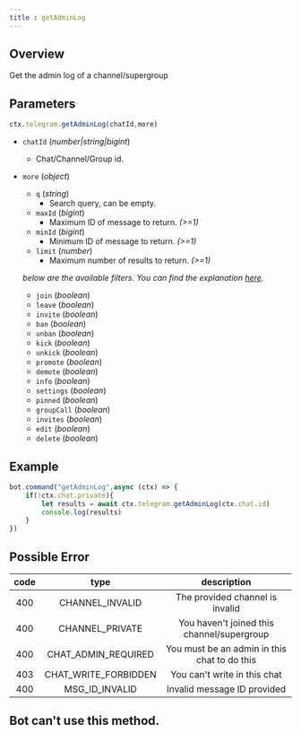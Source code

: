 ```yaml
---
title : getAdminLog
---
```

## Overview 
Get the admin log of a channel/supergroup
## Parameters 
```ts 
ctx.telegram.getAdminLog(chatId,more)
```
- `chatId` (_number|string|bigint_) 
    - Chat/Channel/Group id. 
- `more` (_object_) 
    - `q` (_string_) 
        - Search query, can be empty.
    - `maxId` (_bigint_) 
        - Maximum ID of message to return. _(>=1)_
    - `minId` (_bigint_) 
        - Minimum ID of message to return. _(>=1)_
    - `limit` (_number_) 
        - Maximum number of results to return. _(>=1)_
          
    _below are the available filters. You can find the explanation [here](https://core.telegram.org/constructor/channelAdminLogEventsFilter)._
    - `join` (_boolean_) 
    - `leave` (_boolean_)
    - `invite` (_boolean_)
    - `ban` (_boolean_)
    - `unban` (_boolean_)
    - `kick` (_boolean_)
    - `unkick` (_boolean_)
    - `promote` (_boolean_)
    - `demote` (_boolean_)
    - `info` (_boolean_)
    - `settings` (_boolean_)
    - `pinned` (_boolean_)
    - `groupCall` (_boolean_)
    - `invites` (_boolean_)
    - `edit` (_boolean_)
    - `delete` (_boolean_)
## Example 
```ts headlight=3
bot.command("getAdminLog",async (ctx) => {
    if(!ctx.chat.private){
        let results = await ctx.telegram.getAdminLog(ctx.chat.id)
        console.log(results)
    }
})
```
## Possible Error 

| code | type | description | 
| :---: | :---: | :------:| 
| 400 | CHANNEL_INVALID | The provided channel is invalid |
| 400 | CHANNEL_PRIVATE | You haven't joined this channel/supergroup |
| 400 | CHAT_ADMIN_REQUIRED | You must be an admin in this chat to do this | 
| 403 | CHAT_WRITE_FORBIDDEN | You can't write in this chat | 
| 400 | MSG_ID_INVALID | Invalid message ID provided | 

## Bot can't use this method.